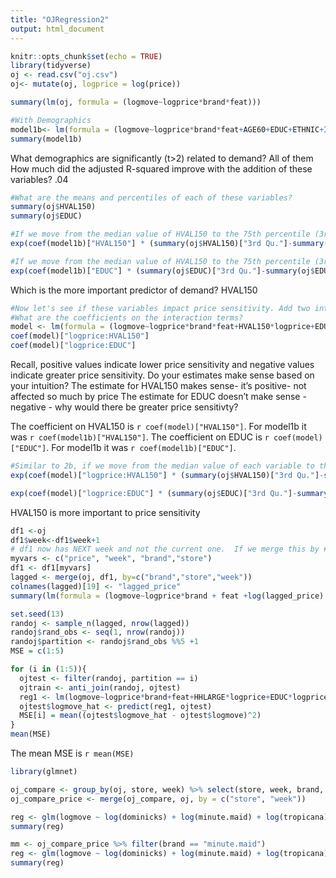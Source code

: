 ```yaml
---
title: "OJRegression2"
output: html_document
---
```


```r
knitr::opts_chunk$set(echo = TRUE)
library(tidyverse)
oj <- read.csv("oj.csv")
oj<- mutate(oj, logprice = log(price))
```

```r
summary(lm(oj, formula = (logmove~logprice*brand*feat)))

#With Demographics
model1b<- lm(formula = (logmove~logprice*brand*feat+AGE60+EDUC+ETHNIC+INCOME+HHLARGE+WORKWOM+HVAL150), data = oj)
summary(model1b)
```
What demographics are significantly (t>2) related to demand? 
All of them
How much did the adjusted R-squared improve with the addition of these variables?
.04

```r
#What are the means and percentiles of each of these variables?
summary(oj$HVAL150)
summary(oj$EDUC)

#If we move from the median value of HVAL150 to the 75th percentile (3rd quartile), how much does log(quantity) change each week on average?
exp(coef(model1b)["HVAL150"] * (summary(oj$HVAL150)["3rd Qu."]-summary(oj$HVAL150)["Median"]))

#If we move from the median value of HVAL150 to the 75th percentile (3rd quartile), how much does log(quantity) change each week on average?
exp(coef(model1b)["EDUC"] * (summary(oj$EDUC)["3rd Qu."]-summary(oj$EDUC)["Median"]))
```
Which is the more important predictor of demand? 
HVAL150
```r
#Now let's see if these variables impact price sensitivity. Add two interaction terms (with logprice) to the model to test this
#What are the coefficients on the interaction terms? 
model <- lm(formula = (logmove~logprice*brand*feat+HVAL150*logprice+EDUC*logprice+AGE60+ETHNIC+INCOME+HHLARGE+WORKWOM), data = oj)
coef(model)["logprice:HVAL150"]
coef(model)["logprice:EDUC"]
```
Recall, positive values indicate lower price sensitivity and negative values indicate greater price sensitivity. Do your estimates make sense based on your intuition? 
The estimate for HVAL150 makes sense- it's positive- not affected so much by price
The estimate for EDUC doesn't make sense - negative - why would there be greater price sensitivty?

The coefficient on HVAL150 is `r coef(model)["HVAL150"]`.
For model1b it was `r coef(model1b)["HVAL150"]`.
The coefficient on EDUC is `r coef(model)["EDUC"]`.
For model1b it was `r coef(model1b)["EDUC"]`.

```r
#Similar to 2b, if we move from the median value of each variable to the 3rd quartile, how much does elasticity change?
exp(coef(model)["logprice:HVAL150"] * (summary(oj$HVAL150)["3rd Qu."]-summary(oj$HVAL150)["Median"]))

exp(coef(model)["logprice:EDUC"] * (summary(oj$EDUC)["3rd Qu."]-summary(oj$EDUC)["Median"])) 
```
HVAL150 is more important to price sensitivity

```r
df1 <-oj
df1$week<-df1$week+1  
# df1 now has NEXT week and not the current one.  If we merge this by #weeks now, this is last week's price (e.g., "lagged price").
myvars <- c("price", "week", "brand","store")
df1 <- df1[myvars]
lagged <- merge(oj, df1, by=c("brand","store","week")) 
colnames(lagged)[19] <- "lagged_price"
summary(lm(formula = (logmove~logprice*brand + feat +log(lagged_price) * brand), data = lagged))

```

```r
set.seed(13)
randoj <- sample_n(lagged, nrow(lagged))
randoj$rand_obs <- seq(1, nrow(randoj))
randoj$partition <- randoj$rand_obs %%5 +1
MSE = c(1:5)

for (i in (1:5)){
  ojtest <- filter(randoj, partition == i)
  ojtrain <- anti_join(randoj, ojtest)
  reg1 <- lm(logmove~logprice*brand+feat+HHLARGE*logprice+EDUC*logprice+AGE60+ETHNIC+INCOME+HVAL150+WORKWOM, ojtrain)
  ojtest$logmove_hat <- predict(reg1, ojtest)
  MSE[i] = mean((ojtest$logmove_hat - ojtest$logmove)^2)
}
mean(MSE)  
```
The mean MSE is `r mean(MSE)`

```r
library(glmnet)
```

```r
oj_compare <- group_by(oj, store, week) %>% select(store, week, brand, price) %>% spread(brand, price)
oj_compare_price <- merge(oj_compare, oj, by = c("store", "week"))

reg <- glm(logmove ~ log(dominicks) + log(minute.maid) + log(tropicana), data = oj_compare_price)
summary(reg)

mm <- oj_compare_price %>% filter(brand == "minute.maid")
reg <- glm(logmove ~ log(dominicks) + log(minute.maid) + log(tropicana), data = mm)
summary(reg)
```




